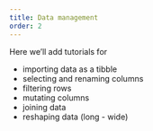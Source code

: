 ```yaml
---
title: Data management
order: 2
---
```


Here we'll add tutorials for

* importing data as a tibble
* selecting and renaming columns
* filtering rows
* mutating columns
* joining data
* reshaping data (long - wide)


